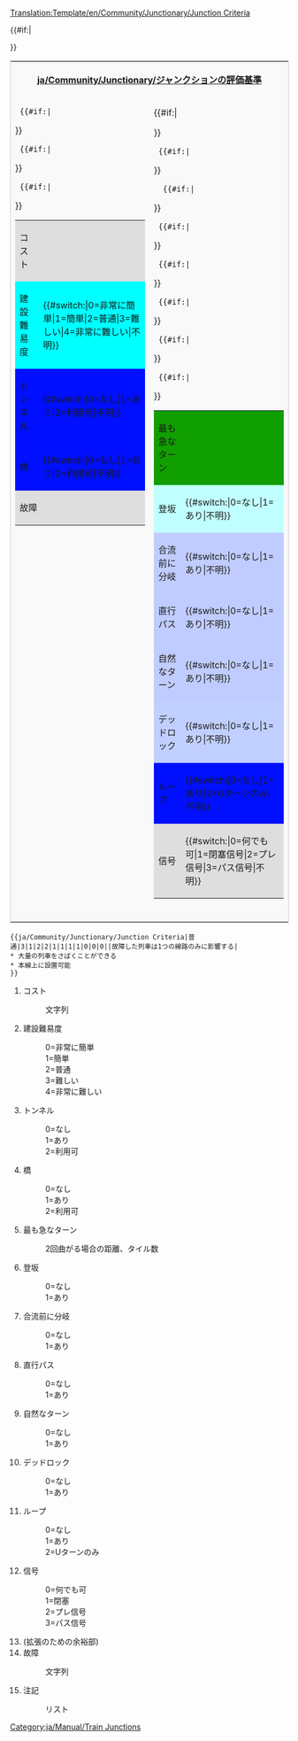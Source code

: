 <noinclude>[[Translation:Template/en/Community/Junctionary/Junction Criteria]]</noinclude><includeonly>
<table style='border: 1px solid #ccc;background-color: #f9f9f9;'>
<tr><th colspan='2'>[[ja/Community/Junctionary/ジャンクションの評価基準]]</th></tr>
<tr><td width='50%' valign='top'>
<table border='0' width='100%'>
  <tr bgcolor='#DEDEDE'><td>コスト</td><td>{{{1}}}</td></tr>
  {{#if:{{{2}}}|<tr bgcolor='#{{#switch:{{{2}}}|0=99FF99|1=CCFF99|2=FFFF99|3=FFCC99|4=FF9999|FFFFFF}}'>
  <td>建設難易度</td><td>{{#switch:{{{2}}}|0=非常に簡単|1=簡単|2=普通|3=難しい|4=非常に難しい|不明}}</td></tr>}}
  {{#if:{{{3}}}|<tr bgcolor='#{{#switch:{{{3}}}|0=CCFFCC|1=FFCCCC|2=FFFFCC|FFFFFF}}'>
  <td>トンネル</td><td>{{#switch:{{{3}}}|0=なし|1=あり|2=利用可|不明}}</td></tr>}}
  {{#if:{{{4}}}|<tr bgcolor='#{{#switch:{{{4}}}|0=CCFFCC|1=FFCCCC|2=FFFFCC|FFFFFF}}'>
  <td>橋</td><td>{{#switch:{{{4}}}|0=なし|1=あり|2=利用可|不明}}</td></tr>}}
  <tr bgcolor='#DEDEDE'><td colspan='2'>故障<br/>{{{14}}}</td></tr>
</table>
</td><td width='50%' valign='top'>
<table border='0' width='100%'>{{#if:{{{5}}}|<tr bgcolor='#{{#switch:{{{5}}}   | 0=f99fff   | 1=fc9fff   | 2=fd9fff   | 3=fe9fff   | 4=ff9fff   | 5=ef9fff   | 6=df9fff   | 7=cf9fff   | 8=bf9fff   | 9=af9fff   |10=9f9fff   |11=8f9fff   |12=7f9fff   |  ffffff  }}'>
  <td>最も急なターン</td><td>{{{5}}}</td></tr>}}
  {{#if:{{{6}}}|<tr bgcolor='#{{#switch:{{{6}}}|0=CCFFCC|1=FFCCCC|FFFFFF}}'>
  <td>登坂</td><td>{{#switch:{{{6}}}|0=なし|1=あり|不明}}</td></tr>}}
   {{#if:{{{7}}}|<tr bgcolor='#{{#switch:{{{7}}}|0=FFCCCC|1=CCFFCC|FFFFFF}}'>
  <td>合流前に分岐</td><td>{{#switch:{{{7}}}|0=なし|1=あり|不明}}</td></tr>}}
  {{#if:{{{8}}}|<tr bgcolor='#{{#switch:{{{8}}}|0=FFCCCC|1=CCFFCC|FFFFFF}}'>
  <td>直行パス</td><td>{{#switch:{{{8}}}|0=なし|1=あり|不明}}</td></tr>}}
  {{#if:{{{9}}}|<tr bgcolor='#{{#switch:{{{9}}}|0=FFCCCC|1=CCFFCC|FFFFFF}}'>
  <td>自然なターン</td><td>{{#switch:{{{9}}}|0=なし|1=あり|不明}}</td></tr>}}
  {{#if:{{{10}}}|<tr bgcolor='#{{#switch:{{{10}}}|0=CCFFCC|1=FFCCCC|FFFFFF}}'>
  <td>デッドロック</td><td>{{#switch:{{{10}}}|0=なし|1=あり|不明}}</td></tr>}}
  {{#if:{{{11}}}|<tr bgcolor='#{{#switch:{{{11}}}|0=CCFFCC|1=FFCCCC|2=CCFFCC|FFFFFF}}'>
  <td>ループ</td><td>{{#switch:{{{11}}}|0=なし|1=あり|2=Uターンのみ|不明}}</td></tr>}}
  {{#if:{{{12}}}|<tr bgcolor='#DEDEDE'><td>信号</td>
  <td>{{#switch:{{{12}}}|0=何でも可|1=閉塞信号|2=プレ信号|3=パス信号|不明}}</td></tr>}}
</table>
</td></tr>
{{#if:{{{15}}}|<tr><td colspan='2'>{{{15}}}</td></tr>}}
</table>
</includeonly>
<noinclude>
{{ja/Community/Junctionary/Junction Criteria|普通|3|1|2|2|1|1|1|1|0|0|0||故障した列車は1つの線路のみに影響する|
* 大量の列車をさばくことができる
* 本線上に設置可能
}}
<pre>{{ja/Community/Junctionary/Junction Criteria|普通|3|1|2|2|1|1|1|1|0|0|0||故障した列車は1つの線路のみに影響する|
* 大量の列車をさばくことができる
* 本線上に設置可能
}}</pre>
#コスト
#:文字列
#建設難易度
#:0=非常に簡単
#:1=簡単
#:2=普通
#:3=難しい
#:4=非常に難しい
#トンネル
#:0=なし
#:1=あり
#:2=利用可
#橋
#:0=なし
#:1=あり
#:2=利用可
#最も急なターン
#:2回曲がる場合の距離、タイル数
#登坂
#:0=なし
#:1=あり
#合流前に分岐
#:0=なし
#:1=あり
#直行パス
#:0=なし
#:1=あり
#自然なターン
#:0=なし
#:1=あり
#デッドロック
#:0=なし
#:1=あり
#ループ
#:0=なし
#:1=あり
#:2=Uターンのみ
#信号
#:0=何でも可
#:1=閉塞
#:2=プレ信号
#:3=パス信号
# (拡張のための余裕部)
#故障
#:文字列
#注記
#:リスト

[[Category:ja/Manual/Train Junctions]]
</noinclude>